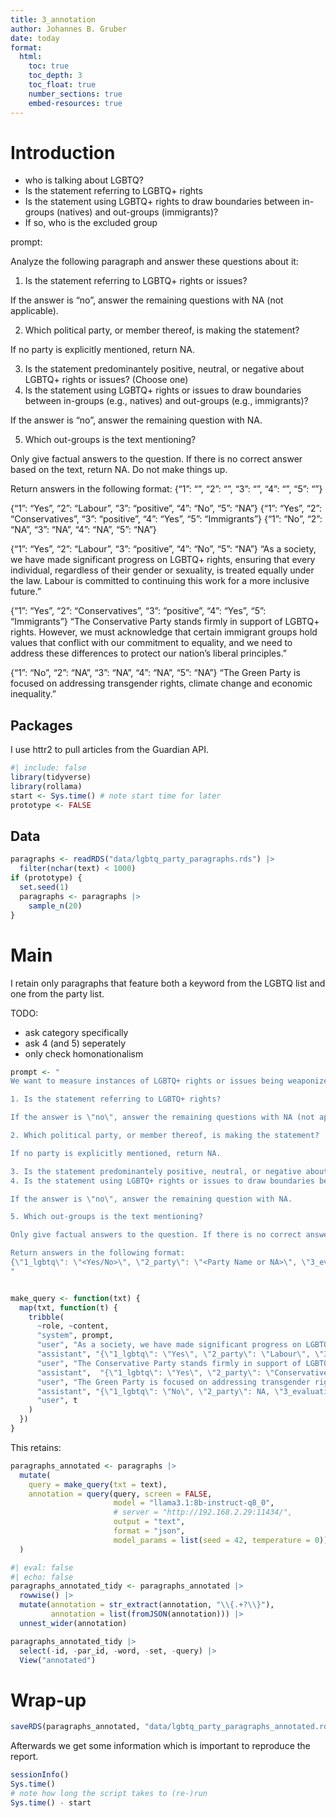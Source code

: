 ```yaml
---
title: 3_annotation
author: Johannes B. Gruber
date: today
format:
  html:
    toc: true
    toc_depth: 3
    toc_float: true
    number_sections: true
    embed-resources: true
---
```


# Introduction

- who is talking about LGBTQ?
- Is the statement referring to LGBTQ+ rights
- Is the statement using LGBTQ+ rights to draw boundaries between in-groups (natives) and out-groups (immigrants)?
- If so, who is the excluded group

prompt:

Analyze the following paragraph and answer these questions about it:

1. Is the statement referring to LGBTQ+ rights or issues?

If the answer is "no", answer the remaining questions with NA (not applicable).

2. Which political party, or member thereof, is making the statement?

If no party is explicitly mentioned, return NA.

3. Is the statement predominantely positive, neutral, or negative about LGBTQ+ rights or issues? (Choose one)
4. Is the statement using LGBTQ+ rights or issues to draw boundaries between in-groups (e.g., natives) and out-groups (e.g., immigrants)?

If the answer is "no", answer the remaining question with NA.

5. Which out-groups is the text mentioning?

Only give factual answers to the question. If there is no correct answer based on the text, return NA. Do not make things up.

Return answers in the following format:
{"1": "<Yes/No>", "2": "<Party Name or NA>", "3": "<positive/neutral/negative or NA>", "4": "<Yes/No>", "5": "<Out-group or NA>"}


{"1": "Yes", "2": "Labour", "3": "positive", "4": "No", "5": "NA"}
{"1": "Yes", "2": "Conservatives", "3": "positive", "4": "Yes", "5": "Immigrants"}
{"1": "No", "2": "NA", "3": "NA", "4": "NA", "5": "NA"}


{"1": "Yes", "2": "Labour", "3": "positive", "4": "No", "5": "NA"}
"As a society, we have made significant progress on LGBTQ+ rights, ensuring that every individual, regardless of their gender or sexuality, is treated equally under the law. Labour is committed to continuing this work for a more inclusive future."

{"1": "Yes", "2": "Conservatives", "3": "positive", "4": "Yes", "5": "Immigrants"}
"The Conservative Party stands firmly in support of LGBTQ+ rights. However, we must acknowledge that certain immigrant groups hold values that conflict with our commitment to equality, and we need to address these differences to protect our nation's liberal principles."

{"1": "No", "2": "NA", "3": "NA", "4": "NA", "5": "NA"}
"The Green Party is focused on addressing transgender rights, climate change and economic inequality."


## Packages

I use httr2 to pull articles from the Guardian API.

```r
#| include: false
library(tidyverse)
library(rollama)
start <- Sys.time() # note start time for later
prototype <- FALSE
```

## Data

```r
paragraphs <- readRDS("data/lgbtq_party_paragraphs.rds") |> 
  filter(nchar(text) < 1000)
if (prototype) {
  set.seed(1)
  paragraphs <- paragraphs |> 
    sample_n(20)
}
```


# Main

I retain only paragraphs that feature both a keyword from the LGBTQ list and one from the party list.

TODO:

- ask category specifically
- ask 4 (and 5) seperately
- only check homonationalism

```r
prompt <- "
We want to measure instances of LGBTQ+ rights or issues being weaponized to attack out-groups, mostly immigrants and Muslims. Analyze the following paragraph and answer these questions about it:

1. Is the statement referring to LGBTQ+ rights?

If the answer is \"no\", answer the remaining questions with NA (not applicable).

2. Which political party, or member thereof, is making the statement?

If no party is explicitly mentioned, return NA.

3. Is the statement predominantely positive, neutral, or negative about LGBTQ+ rights? (Choose one)
4. Is the statement using LGBTQ+ rights or issues to draw boundaries between in-groups (e.g., natives) and out-groups (e.g., immigrants)?

If the answer is \"no\", answer the remaining question with NA.

5. Which out-groups is the text mentioning?

Only give factual answers to the question. If there is no correct answer based on the text, return NA. Do not make things up.

Return answers in the following format:
{\"1_lgbtq\": \"<Yes/No>\", \"2_party\": \"<Party Name or NA>\", \"3_evaluation\": \"<positive/neutral/negative or NA>\", \"4_exclusion\": \"<Yes/No>\", \"5_out_group\": \"<Out-group or NA>\"}
"


make_query <- function(txt) {
  map(txt, function(t) {
    tribble(
      ~role, ~content,
      "system", prompt,
      "user", "As a society, we have made significant progress on LGBTQ+ rights, ensuring that every individual, regardless of their gender or sexuality, is treated equally under the law. Labour is committed to continuing this work for a more inclusive future.",
      "assistant", "{\"1_lgbtq\": \"Yes\", \"2_party\": \"Labour\", \"3_evaluation\": \"positive\", \"4_exclusion\": \"No\", \"5_out_group\": NA}",
      "user", "The Conservative Party stands firmly in support of LGBTQ+ rights. However, we must acknowledge that certain immigrant groups hold values that conflict with our commitment to equality, and we need to address these differences to protect our nation's liberal principles.",
      "assistant",  "{\"1_lgbtq\": \"Yes\", \"2_party\": \"Conservatives\", \"3_evaluation\": \"positive\", \"4_exclusion\": \"Yes\", \"5_out_group\": \"Immigrants\"}",
      "user", "The Green Party is focused on addressing transgender rights, climate change and economic inequality.",
      "assistant", "{\"1_lgbtq\": \"No\", \"2_party\": NA, \"3_evaluation\": NA, \"4_exclusion\": NA, \"5_out_group\": NA}",
      "user", t
    )
  })
}
```

This retains:

```r
paragraphs_annotated <- paragraphs |> 
  mutate(
    query = make_query(txt = text),
    annotation = query(query, screen = FALSE,
                       model = "llama3.1:8b-instruct-q8_0", 
                       # server = "http://192.168.2.29:11434/", 
                       output = "text",
                       format = "json",
                       model_params = list(seed = 42, temperature = 0))
  )
```

```r
#| eval: false
#| echo: false
paragraphs_annotated_tidy <- paragraphs_annotated |> 
  rowwise() |> 
  mutate(annotation = str_extract(annotation, "\\{.+?\\}"),
         annotation = list(fromJSON(annotation))) |> 
  unnest_wider(annotation)

paragraphs_annotated_tidy |> 
  select(-id, -par_id, -word, -set, -query) |> 
  View("annotated")
```


# Wrap-up

```r
saveRDS(paragraphs_annotated, "data/lgbtq_party_paragraphs_annotated.rds")
```

Afterwards we get some information which is important to reproduce the report.

```r
sessionInfo()
Sys.time()
# note how long the script takes to (re-)run
Sys.time() - start
```
